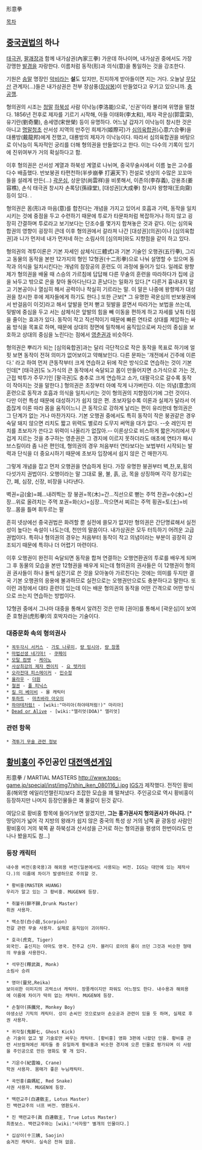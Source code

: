 形意拳



[[목차]]

== [[중국권법]]의 하나 ==
[[태극권]], [[팔괘장]]과 함께 내가삼권(內家三拳) 가운데 하나이며, 내가삼권 중에서도 가장 강맹한 [[발경]]을 자랑한다. 이름처럼 동작(形)과 의식(意)을 통일하는 것을 강조한다.

기원은 [[송]]말 명장인 [[악비]]라는 '''설'''도 있지만, 진지하게 받아들이면 지는 거다. 오늘날 [[무당산]] 관계자(...)들은 내가삼권은 전부 장삼풍([[장삼봉]])이 만들었다고 우기고 있으니까. [[충공깽]].

형의권의 시조는 [[청]]말 [[하북]]성 사람 이낙능(李洛能)으로, '신권'이라 불리며 위명을 떨쳤다. 1856년 전후로 제자를 기르기 시작해, 아들 이태화(李太和), 제자 곽운심(郭雲深), 유기란(劉奇蘭), 송세영(宋世榮) 등이 유명하다. 어느날 갑자기 이낙능이 창시한 것은 아니고 [[명]]말청초 산서성 지역의 만주인 희제가(姬際可)가 [[심의육합권]](心意六合拳)을 대룡방(戴龍邦)에게 전했고, 대룡방의 제자가 이낙능이다. 따라서 심의육합권을 바탕으로 이낙능이 독자적인 궁리를 더해 형의권을 만들었다고 한다. 이는 다수의 기록이 있기에 진위여부가 거의 확실하다고 함.

이후 형의권은 산서성 계열과 하북성 계열로 나뉘며, 중국무술사에서 이름 높은 고수를 다수 배출했다. 반보붕권 타편천하(半步崩拳 打遍天下) 전설로 넷상의 수많은 꼬꼬마들을 설레게 만든(...) [[곽운심]], 상운양(尚雲祥)을 비롯해서, 이존의(李存義), 강용초(姜容樵), 손식 태극권 창시자 손록당(孫祿堂), [대성권](大成拳) 창시자 왕향재(王向齋) 등이 있다. .

형의권은 몸(形)과 마음(意)를 합친다는 개념을 가지고 있어서 호흡과 기력, 동작을 일치시키는 것에 중점을 두고 수련하기 때문에 투로가 타문파처럼 복잡하거나 하지 않고 굉장히 간결하며 투로라고 보기보다는 단조수를 몇가지 합쳐놓은 것과 같다. 이는 심의육합권의 영향이 굉장히 큰데 이후 형의권에서 갈라져 나간 [대성권](의권)이나 [심의육합권]과 니가 먼저네 내가 먼저네 하는 소림사의 [심의파]와도 지향점을 같이 하고 있다.

형의권의 격투이론은 기본 자세인 삼체식(三體式)과 기본 기술인 오행권(五行拳), 그리고 동물의 동작을 본딴 12가지의 형인 12형권(十二形拳)으로 나눠 설명할 수 있으며 동작과 의식을 일치시킨다는 개념의 참장공의 훈련도 이 과정에 들어가 있다. 일례로 왕향제가 형의권을 배울 때 스승의 가르침에 답답해 다른 무술의 훈련을 따라하다가 집에 금을 놔두고 밖으로 은을 찾아 돌아다닌다고 혼났다는 일화가 있다.[* 다른거 흉내내지 말고 기본공이나 열심히 해서 공력이나 착실히 기르라는 말. 이 말은 나중에 왕향제가 대성권을 창시한 후에 제자들에게 하기도 한다.] 또한 근보[* 그 유명한 곽운심의 반보붕권에서 반걸음이 이것]라고 해서 앞발을 먼저 뻗고 뒷발을 끌면서 따라가는 보법을 쓰는데, 뒷발에 중심을 두고 서는 삼체식은 앞발의 힘을 빼 이동을 편하게 하고 자세를 낮춰 타점을 줄이는 효과가 있다. 동작이 작고 직선적이기 때문에 빠른 연타로 상대를 제압하는 싸움 방식을 목표로 하며, 때문에 상대의 정면에 밀착해서 움직임으로써 자신의 중심을 보호하고 상대의 중심을 노린다는 점에서 [[영춘권]]과 비슷하다.


형의권은 뿌리가 되는 [심의육합권]과는 달리 극단적으로 작은 동작을 목표로 하기에 얼핏 보면 동작이 전혀 의미가 없어보이고 약해보인다. 다른 문파는 '개전에서 긴주에 이른다.' 라고 하여 먼저 큰동작부터 크게 연습하고 뒤에 작은 방식으로 연습하는 것이 기본인데[* [태극권]도 노가식의 큰 동작에서 숙달되고 몸이 만들어지면 소가식으로 가는 것, 근접 박투가 주무기인 [팔극권]도 충추로 크게 연습하고 소가, 대팔극으로 갈수록 동작이 작아지는 것을 말한다.] 형의권은 초장부터 아예 작게 나가버린다. 이는 의념(意念)의 훈련으로 동작과 호흡과 의식을 일치시키는 것이 형의권의 지향점이기에 그런 것이다. 
다만 이런 특성 때문에 대성하기가 쉽지 않은 편. 초보자일수록 이론과 실제가 달라서 어줍잖게 이론 따라 몸을 움직이느니 큰 동작으로 강하게 날리는 편이 유리한데 형의권은 그 단계가 없는 거나 마찬가지다. 기본 오행권 중에서도 특히 동작이 작은 붕권같은 경우 숙달 돼지 않으면 리치도 짧고 위력도 별로라 도무지 써먹을 대가 없다. --숏 레인지 펀치를 초보자가 쓴다고 위력이 나올리가 없잖아.-- 이론상으로 비스하게 짧은거리에서 무겁게 지르는 것을 추구하는 영춘권은 그 경지에 이르지 못하더라도 애초에 연타가 패시브스킬이라 좀 나은 편인데, 형의권의 경우 처음부터 연타보다는 보법부터 시작되는 발력과 단식을 더 중요시하기 때문에 초보자 입장에서 쉽지 않은 건 매한가지.

그렇게 개념을 잡고 먼저 오행권을 연습하게 된다. 가장 유명한 붕권부터 벽,찬,포,횡의 다섯가지 권법이다. 오행이라는 말 그대로 물, 불, 흙, 금, 목을 상징하며 각각 장기로는 간, 폐, 심장, 신장, 비장을 나타낸다. 

벽권=금(金)=폐...내려찍는 장
붕권=목(木)=간...직선으로 뻗는 주먹
찬권=수(水)=신장...위로 올려치는 주먹
포권=화(火)=심장...막으면서 찌르는 주먹
횡권=토(土)=비장...몸을 틀며 휘두르는 팔

흔히 넷상에선 중국권법은 화려할 뿐 실전에 쓸모가 없지만 형의권은 간단명료해서 실전성이 높다는 속설이 나도는데, 천만의 말씀이다. 내가삼권은 모두 터득하기 어려운 고급권법이다. 특히나 형의권의 경우는 처음부터 동작이 작고 의념이라는 부분이 굉장히 강조되기 때문에 특히나 더 어렵기 마련이다.

이후 오행권이 완전히 숙달되면 동작을 합쳐 연결하는 오행연환권의 투로를 배우게 되며 그 후 동물의 모습을 본딴 12형권을 배우게 되는데 형의권의 권사들은 이 12행권이 형의권 권사들이 하나 둘씩 실전기로 쓴 것을 모아놓아 가르친다는 것에는 의미를 두지만 결국 기본 오행권의 응용에 불과하므로 실전으로는 오행권만으로도 충분하다고 말한다. 또 이런 과정에서 대타 훈련이 있는데 이는 배운 형의권의 동작을 어떤 간격으로 어떤 방식으로 쓰는지 연습하는 방법이다.

12형권 중에서 그나마 대중을 통해서 알려진 것은 만화 [권아]를 통해서 [곽운심]이 보여준 호형권(虎形拳)의 호박자라는 기술이다.

=== 대중문화 속의 형의권사 ===
 * [[꼭두각시 서커스]] - [[가토 나루미]], [[량 밍시아]], [[량 창퐁]]
 * [[마법선생 네기마!]] - [[쿠페이]]
 * [[모탈 컴뱃]] - [[케이노]]
 * [[사상최강의 제자 켄이치]] - [[요 텟카이]]
 * [[오라전대 피스메이커]] - [[민수정]]
 * [[율라우]] - [[더원]]
 * [[철권]] - [[폴 피닉스]]
 * [[킬 미 베이비]] - 몰 캐릭터
 * [[투하트]] - [[마츠바라 아오이]]
 * [[하야테처럼!]] - [wiki:"마리아(하야테처럼!)" 마리아]
 * [[Dead or Alive]] - [wiki:"엘리엇(DOA)" 엘리엇]

=== 관련 항목 ===
 * [[격투기 무술 관련 정보]]


== [[황비홍]]이 주인공인 [[대전액션게임]] ==

形意拳 / MARTIAL MASTERS
http://www.tops-game.jp/special/inst/img7/shin_iken_080116_i.jpg
[[IGS]]가 제작했다. 전작인 황비홍(해외명 에일리언챌린지)보다 조잡한 모습을 꽤 떨쳐냈다. 주인공으로 역시 황비홍이 등장하지만 나머지 등장인물들은 꽤 물갈이 된것 같다. 

여담으로 황비홍 항목에 들어가보면 알겠지만, '''그는 홍가권사지 형의권사가 아니다.''' [* 땅덩이가 넓어 각 지방의 왕래가 쉽지 않은 중국의 특성 상 거의 남쪽 끝 광동성 사람인 황비홍이 거의 북쪽 끝 하북성과 산서성을 근거로 하는 형의권을 평생의 한번이라도 만나나 봤을지도 참...]

=== 등장 캐릭터 ===
 내수용 버전(중국용)과 해외용 버전(일본에서도 사용되는 버전. IGS는 대만에 있는 제작사다.)의 이름에 차이가 발생하므로 주의할 것. 

 * 황비홍(MASTER HUANG)
 우리가 알고 있는 그 황비홍. MUGEN에 등장.

 * 취불귀(醉不歸,Drunk Master)
 취권 사용자.

 * 백소정(白小庭,Scorpion) 
 전갈 관련 무술 사용자. 실제로 움직임이 괴이하다.

 * 호극(虎克, Tiger)
 외국인. 출신지는 아마도 영국. 천주교 신자. 블러디 로어의 롱이 쓰던 그것과 비슷한 형태의 무술을 사용한다.

 * 석무진(釋武眞, Monk)
 소림사 승려

 * 영아(靈兒,Reika) 
 보이쉬한 이미지의 괴력소녀 캐릭터. 장풍캐이지만 파워도 어느정도 한다. 내수용과 해외용에 이름에 차이가 딱히 없는 캐릭터. MUGEN에 등장.

 * 손철아(孫鐵兒, Monkey Boy)
 야생소년 기믹의 캐릭터. 성이 손씨인 것으로보아 손오공과 관련이 있을 듯 하며, 실제로 후권 사용자.

 * 귀각칠(鬼脚七, Ghost Kick)
 손 기술이 없고 발 기술로만 싸우는 캐릭터. [황비홍] 영화 3편에 나왔던 인물. 황비홍 관련 서브컬쳐에선 제자들 중 유일하게 황비홍과 비슷한 경지에 오른 인물로 평가되며 이 사람을 주인공으로 만든 영화도 몇 개 있다.

 * 기운수(紀雲袖, Crane)
 학권 사용자. 몸매가 좋은 누님캐릭터.

 * 곡언홍(曲媽紅, Red Snake)
 사권 사용자. MUGEN에 등장.

 * 백련교주(白連敎主, Lotus Master)
 진 백련교주의 너프 버전. 영환도사.

 * 진 백련교주(眞 白連敎主, True Lotus Master)
 최종보스. 백련교주와는 [wiki:"사자왕" 별개의 인물이다.]

 * 십삼이(十三姨, Saojin)
 숨겨진 캐릭터. 실속은 전혀 없음.
 

